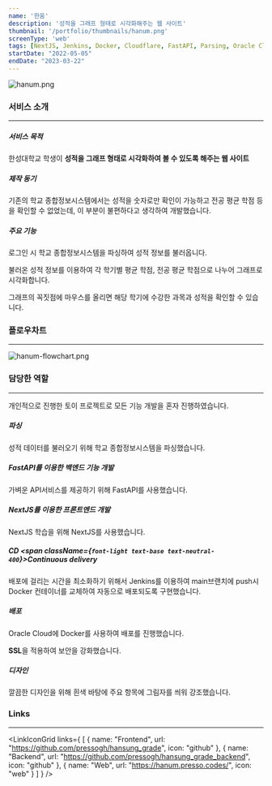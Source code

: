 ```yaml
---
name: '한움'
description: '성적을 그래프 형태로 시각화해주는 웹 사이트'
thumbnail: '/portfolio/thumbnails/hanum.png'
screenType: 'web'
tags: [NextJS, Jenkins, Docker, Cloudflare, FastAPI, Parsing, Oracle Cloud]
startDate: "2022-05-05"
endDate: "2023-03-22"
---
```


![hanum.png](/portfolio/thumbnails/hanum.png)

### 서비스 소개

---

##### 서비스 목적

한성대학교 학생이 **성적을 그래프 형태로 시각화하여 볼 수 있도록 해주는 웹 사이트**

##### 제작 동기

기존의 학교 종합정보시스템에서는 성적을 숫자로만 확인이 가능하고 전공 평균 학점 등을 확인할 수 없었는데, 이 부분이 불편하다고 생각하여 개발했습니다.

##### 주요 기능

로그인 시 학교 종합정보시스템을 파싱하여 성적 정보를 불러옵니다.

불러온 성적 정보를 이용하여 각 학기별 평균 학점, 전공 평균 학점으로 나누어 그래프로 시각화합니다.

그래프의 꼭짓점에 마우스를 올리면 해당 학기에 수강한 과목과 성적을 확인할 수 있습니다.

### 플로우차트

---

![hanum-flowchart.png](/portfolio/hanum-flowchart.png)

### 담당한 역할

---

개인적으로 진행한 토이 프로젝트로 모든 기능 개발을 혼자 진행하였습니다.

##### 파싱

성적 데이터를 불러오기 위해 학교 종합정보시스템을 파싱했습니다.

##### FastAPI를 이용한 백엔드 기능 개발

가벼운 API서비스를 제공하기 위해 FastAPI를 사용했습니다.

##### NextJS를 이용한 프론트엔드 개발

NextJS 학습을 위해 NextJS를 사용했습니다.

##### CD <span className={`font-light text-base text-neutral-400`}>Continuous delivery</span>

배포에 걸리는 시간을 최소화하기 위해서 Jenkins를 이용하여 main브랜치에 push시 Docker 컨테이너를 교체하여 자동으로 배포되도록 구현했습니다.

##### 배포

Oracle Cloud에 Docker를 사용하여 배포를 진행했습니다.

**SSL**을 적용하여 보안을 강화했습니다.

##### 디자인

깔끔한 디자인을 위해 흰색 바탕에 주요 항목에 그림자를 씌워 강조했습니다.

### Links

---

<LinkIconGrid
	links={
		[
			{
				name: "Frontend",
				url: "https://github.com/pressogh/hansung_grade",
				icon: "github"
			},
			{
				name: "Backend",
				url: "https://github.com/pressogh/hansung_grade_backend",
				icon: "github"
			},
			{
				name: "Web",
				url: "https://hanum.presso.codes/",
				icon: "web"
			}
		]
	}
/>
